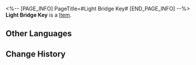<%-- [PAGE_INFO]
PageTitle=#Light Bridge Key#
[END_PAGE_INFO] --%>
{{Item Infobox
|title       = Light Bridge Key
|id          = 149960
|image       = Item Light Bridge Key.png
|type        = 
|invCategory = Missions
|rarity      = 1
|effect      = 
|description = 
}}
'''Light Bridge Key''' is a [[Item]].

==Other Languages==
{{Other Languages
|en   = Light Bridge Key
|zhs  = 光桥钥匙
|zht  = 光橋鑰匙
|ja   = 光の橋の鍵
|ko   = 빛나는 다리의 열쇠
|es   = Llave del puente luminoso
|fr   = Clé du pont léger
|ru   = Ключ от светящегося моста
|th   = กุญแจสะพานแสง
|vi   = Chìa Khóa Cầu Ánh Sáng
|de   = Schlüssel zur Lichtbrücke
|id   = Kunci Jembatan Bercahaya
|pt   = Chave da Ponte de Luz
}}

==Change History==
{{Change History|2.0}}